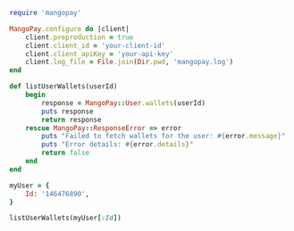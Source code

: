   
```ruby Ruby  
require 'mangopay'

MangoPay.configure do |client|
    client.preproduction = true
    client.client_id = 'your-client-id'
    client.client_apiKey = 'your-api-key'
    client.log_file = File.join(Dir.pwd, 'mangopay.log')
end

def listUserWallets(userId)
    begin
        response = MangoPay::User.wallets(userId)
        puts response
        return response
    rescue MangoPay::ResponseError => error
        puts "Failed to fetch wallets for the user: #{error.message}"
        puts "Error details: #{error.details}"
        return false
    end
end

myUser = {
    Id: '146476890',
}

listUserWallets(myUser[:Id])  
```